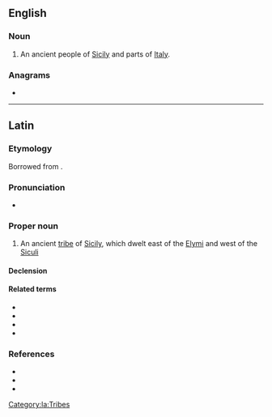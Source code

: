 {{also|sicani}}
==English==

===Noun===
{{wikipedia}}
{{en-plural noun}}

# {{lb|en|historical}} An ancient people of [[Sicily]] and parts of [[Italy]].

===Anagrams===
* {{anagrams|en|a=aciins|Sinaic|anisic|casini}}

----

==Latin==

===Etymology===
Borrowed from {{bor|la|grc|Σῑκᾰνοί}}.

===Pronunciation===
* {{la-IPA|Sicānī}}

===Proper noun===
{{la-proper noun|Sicānī<2>|g=m}}

# An ancient [[tribe]] of [[Sicily]], which dwelt east of the [[Elymi]] and west of the [[Siculi]]

====Declension====
{{la-ndecl|Sicānī<2>}}

====Related terms====
* {{l|la|Sīcania}}
* {{l|la|Sīcanius}}
* {{l|la|Sīcanis}}
* {{l|la|Sicānus}}

===References===
* {{R:L&S}}
* {{R:Gaffiot}}
* {{R:Smith's Geography}}

[[Category:la:Tribes]]